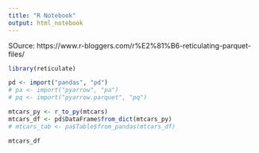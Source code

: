 ```yaml
---
title: "R Notebook"
output: html_notebook
---
```


SOurce: https://www.r-bloggers.com/r%E2%81%B6-reticulating-parquet-files/

```r
library(reticulate)

pd <- import("pandas", "pd")
# pa <- import("pyarrow", "pa")
# pq <- import("pyarrow.parquet", "pq")
```

```r
mtcars_py <- r_to_py(mtcars)
mtcars_df <- pd$DataFrame$from_dict(mtcars_py)
# mtcars_tab <- pa$Table$from_pandas(mtcars_df)
```


```r
mtcars_df
```

